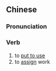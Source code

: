 {{also|派用场}}
==Chinese==
{{zh-forms|s=派用场|type=12}}

===Pronunciation===
{{zh-pron
|m=pài yòng場
|c=paai3 jung6 coeng4
|cat=v
}}

===Verb===
{{zh-verb}}

# to [[put to use]]
# to [[assign]] work